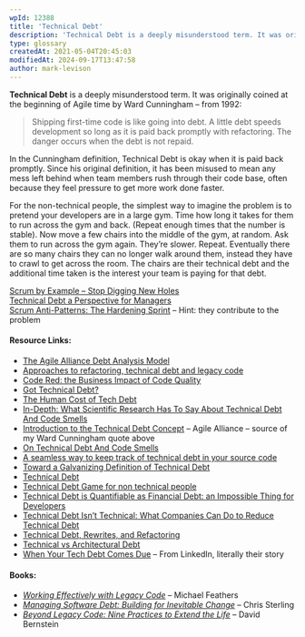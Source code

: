 ```yaml
---
wpId: 12388
title: 'Technical Debt'
description: 'Technical Debt is a deeply misunderstood term. It was originally coined at the beginning of Agile time by Ward Cunningham – from 1992: Shipping first-time code is like going into debt. A little debt speeds development so long as it is paid back promptly with refactoring. The danger occurs when the debt is not repaid. ...'
type: glossary
createdAt: 2021-05-04T20:45:03
modifiedAt: 2024-09-17T13:47:58
author: mark-levison
---
```



**Technical Debt** is a deeply misunderstood term. It was originally coined at the beginning of Agile time by Ward Cunningham – from 1992:

> Shipping first-time code is like going into debt. A little debt speeds development so long as it is paid back promptly with refactoring. The danger occurs when the debt is not repaid.

In the Cunningham definition, Technical Debt is okay when it is paid back promptly. Since his original definition, it has been misused to mean any mess left behind when team members rush through their code base, often because they feel pressure to get more work done faster.

For the non-technical people, the simplest way to imagine the problem is to pretend your developers are in a large gym. Time how long it takes for them to run across the gym and back. (Repeat enough times that the number is stable). Now move a few chairs into the middle of the gym, at random. Ask them to run across the gym again. They’re slower. Repeat. Eventually there are so many chairs they can no longer walk around them, instead they have to crawl to get across the room. The chairs are their technical debt and the additional time taken is the interest your team is paying for that debt.

[Scrum by Example – Stop Digging New Holes](/blog/scrummaster-tales-stop-digging-new-holes.html)  
[Technical Debt a Perspective for Managers](https://www.infoq.com/articles/technical-debt-levison/)  
[Scrum Anti-Patterns: The Hardening Sprint](/blog/antipattern-hardening-sprint.html) – Hint: they contribute to the problem

#### Resource Links:

*   [The Agile Alliance Debt Analysis Model](https://www.agilealliance.org/the-agile-alliance-debt-analysis-model/)
*   [Approaches to refactoring, technical debt and legacy code](https://timwise.co.uk/2020/07/09/approaches-to-refactoring-and-technical-debt/)
*   [Code Red: the Business Impact of Code Quality](https://www.infoq.com/articles/business-impact-code-quality/)
*   [Got Technical Debt?](https://technicaldebt.com/got-technical-debt/)
*   [The Human Cost of Tech Debt](https://daedtech.com/human-cost-tech-debt/)
*   [In-Depth: What Scientific Research Has To Say About Technical Debt And Code Smells](https://medium.com/the-liberators/on-technical-debt-and-code-smells-ae8de66f0f8b)
*   [Introduction to the Technical Debt Concept](https://www.agilealliance.org/introduction-to-the-technical-debt-concept/) – Agile Alliance – source of my Ward Cunningham quote above
*   [On Technical Debt And Code Smells](https://medium.com/the-liberators/on-technical-debt-and-code-smells-ae8de66f0f8b)
*   [A seamless way to keep track of technical debt in your source code](https://philippe.bourgau.net/a-seamless-way-to-keep-track-of-technical-debt-in-your-source-code/)
*   [Toward a Galvanizing Definition of Technical Debt](https://michaelfeathers.silvrback.com/toward-a-galvanizing-definition-of-technical-debt)
*   [Technical Debt](https://martinfowler.com/bliki/TechnicalDebt.html)
*   [Technical Debt Game for non technical people](https://www.tastycupcakes.org/2019/04/technical-debt-game-for-non-technical-people/)
*   [Technical Debt is Quantifiable as Financial Debt: an Impossible Thing for Developers](https://www.infoq.com/news/2022/09/financial-debt-impossible/)
*   [Technical Debt Isn’t Technical: What Companies Can Do to Reduce Technical Debt](https://www.infoq.com/articles/reduce-technical-debt/)
*   [Technical Debt, Rewrites, and Refactoring](https://understandlegacycode.com/blog/legacy-of-socrates-5th-edition/)
*   [Technical vs Architectural Debt](https://agiletechnicalexcellence.com/2023/04/23/technical-vs-architectural-debt.html)
*   [When Your Tech Debt Comes Due](https://www.linkedin.com/pulse/when-your-tech-debt-comes-due-kevin-scott/) – From LinkedIn, literally their story

#### Books:

*   _[Working Effectively with Legacy Code](https://amzn.to/3hmPL6q)_ – Michael Feathers
*   _[Managing Software Debt: Building for Inevitable Change](https://www.amazon.com/gp/product/B004GXB3YO/&tag=notesfromatoo-20)_ – Chris Sterling
*   [_Beyond Legacy Code: Nine Practices to Extend the Life_](https://amzn.to/3AbkUCt) – David Bernstein